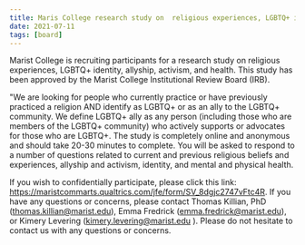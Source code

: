 ```yaml
---
title: Maris College research study on  religious experiences, LGBTQ+ identity, allyship, activism, and health
date: 2021-07-11
tags: [board]
---
```


Marist College is recruiting participants for a research study on religious experiences, LGBTQ+ identity, allyship, activism, and health. This study has been approved by the Marist College Institutional Review Board (IRB).

 
"We are looking for people who currently practice or have previously practiced a religion AND identify as LGBTQ+ or as an ally to the LGBTQ+ community. We define LGBTQ+ ally as any person (including those who are members of the LGBTQ+ community) who actively supports or advocates for those who are LGBTQ+. The study is completely online and anonymous and should take 20-30 minutes to complete. You will be asked to respond to a number of questions related to current and previous religious beliefs and experiences, allyship and activism, identity, and mental and physical health.

 
If you wish to confidentially participate, please click this link: https://maristcommarts.qualtrics.com/jfe/form/SV_8dgjc2747vFtc4R. If you have any questions or concerns, please contact Thomas Killian, PhD (thomas.killian@marist.edu), Emma Fredrick (emma.fredrick@marist.edu), or Kimery Levering (kimery.levering@marist.edu ). Please do not hesitate to contact us with any questions or concerns.
